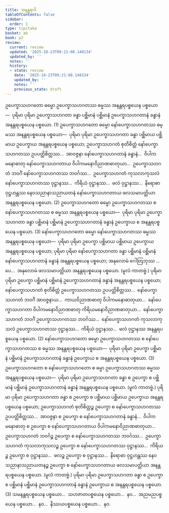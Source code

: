 ```yaml
---
title: အနန္တရာဒိ
tableOfContents: false
sidebar:
  order: 1
type: tipitaka
basket: ab
book: p2
review:
  current: review
  updated: '2025-10-23T09:21:08.140134'
  updated_by: ''
  notes: ''
  history:
  - state: review
    date: '2025-10-23T09:21:08.140134'
    updated_by: ''
    notes: ''
    previous_state: draft
---
```



<ReviewStatus review={frontmatter.review} showDetails={true} />

<HypothesisAnnotation frontmatter={frontmatter} />

<DynamicBreadcrumb />

<Division number="187" book="p2" e="ch" v="38" p="439">

<Paragraph number="4494" book="p2">
ဥပေက္ခာသဟဂတော ဓမ္မော ဥပေက္ခာသဟဂတဿ ဓမ္မဿ အနန္တရပစ္စယေန ပစ္စယော—  ပုရိမာ ပုရိမာ ဥပေက္ခာသဟဂတာ ခန္ဓာ ပစ္ဆိမာနံ ပစ္ဆိမာနံ ဥပေက္ခာသဟဂတာနံ ခန္ဓာနံ အနန္တရပစ္စယေန ပစ္စယော. (1)
</Paragraph>

<Paragraph number="4495" book="p2">
ဥပေက္ခာသဟဂတော ဓမ္မော နော်ပေက္ခာသဟဂတဿ ဓမ္မဿ အနန္တရပစ္စယေန ပစ္စယော—  ပုရိမာ ပုရိမာ ဥပေက္ခာသဟဂတာ ခန္ဓာ ပစ္ဆိမာယ ပစ္ဆိမာယ ဥပေက္ခာယ အနန္တရပစ္စယေန ပစ္စယော; ဥပေက္ခာသဟဂတံ စုတိစိတ္တံ နော်ပေက္ခာသဟဂတဿ ဥပပတ္တိစိတ္တဿ…  အာဝဇ္ဇနာ နော်ပေက္ခာသဟဂတာနံ ခန္ဓာနံ…  ဝိပါကမနောဓာတု နော်ပေက္ခာသဟဂတာယ ဝိပါကမနောဝိညာဏဓာတုယာ…  ဥပေက္ခာသဟဂတံ ဘဝင်္ဂံ နော်ပေက္ခာသဟဂတဿ ဘဝင်္ဂဿ…  ဥပေက္ခာသဟဂတံ ကုသလာကုသလံ နော်ပေက္ခာသဟဂတဿ ဝုဋ္ဌာနဿ…  ကိရိယံ ဝုဋ္ဌာနဿ…  ဖလံ ဝုဋ္ဌာနဿ…  နိရောဓာ ဝုဋ္ဌဟန္တဿ နေဝသညာနာသညာယတနံ နော်ပေက္ခာသဟဂတာယ ဖလသမာပတ္တိယာ အနန္တရပစ္စယေန ပစ္စယော. (2)
</Paragraph>

<Paragraph number="4496" book="p2">
ဥပေက္ခာသဟဂတော ဓမ္မော ဥပေက္ခာသဟဂတဿ စ နော်ပေက္ခာသဟဂတဿ စ ဓမ္မဿ အနန္တရပစ္စယေန ပစ္စယော—  ပုရိမာ ပုရိမာ ဥပေက္ခာသဟဂတာ ခန္ဓာ ပစ္ဆိမာနံ ပစ္ဆိမာနံ ဥပေက္ခာသဟဂတာနံ ခန္ဓာနံ ဥပေက္ခာယ စ အနန္တရပစ္စယေန ပစ္စယော. (3)
</Paragraph>

</Division>
<Division number="188" book="p2" e="ch" v="38" p="440">

<Paragraph number="4497" book="p2">
နော်ပေက္ခာသဟဂတော ဓမ္မော နော်ပေက္ခာသဟဂတဿ ဓမ္မဿ အနန္တရပစ္စယေန ပစ္စယော—  ပုရိမာ ပုရိမာ ဥပေက္ခာ ပစ္ဆိမာယ ပစ္ဆိမာယ ဥပေက္ခာယ အနန္တရပစ္စယေန ပစ္စယော; ပုရိမာ ပုရိမာ နော်ပေက္ခာသဟဂတာ ခန္ဓာ ပစ္ဆိမာနံ ပစ္ဆိမာနံ နော်ပေက္ခာသဟဂတာနံ ခန္ဓာနံ အနန္တရပစ္စယေန ပစ္စယော; အနုလောမံ ဂေါတြဘုဿ …ပေ…  အနုလောမံ ဖလသမာပတ္တိယာ အနန္တရပစ္စယေန ပစ္စယော. (မူလံ ကာတဗ္ဗံ.) ပုရိမာ ပုရိမာ ဥပေက္ခာ ပစ္ဆိမာနံ ပစ္ဆိမာနံ ဥပေက္ခာသဟဂတာနံ ခန္ဓာနံ အနန္တရပစ္စယေန ပစ္စယော; နော်ပေက္ခာသဟဂတံ စုတိစိတ္တံ ဥပေက္ခာသဟဂတဿ ဥပပတ္တိစိတ္တဿ…  နော်ပေက္ခာသဟဂတံ ဘဝင်္ဂံ အာဝဇ္ဇနာယ…  ကာယဝိညာဏဓာတု ဝိပါကမနောဓာတုယာ…  နော်ပေက္ခာသဟဂတာ ဝိပါကမနောဝိညာဏဓာတု ကိရိယမနောဝိညာဏဓာတုယာ…  နော်ပေက္ခာသဟဂတံ ဘဝင်္ဂံ ဥပေက္ခာသဟဂတဿ ဘဝင်္ဂဿ…  နော်ပေက္ခာသဟဂတံ ကုသလာကုသလံ ဥပေက္ခာသဟဂတဿ ဝုဋ္ဌာနဿ…  ကိရိယံ ဝုဋ္ဌာနဿ…  ဖလံ ဝုဋ္ဌာနဿ အနန္တရပစ္စယေန ပစ္စယော. (2)
</Paragraph>

<Paragraph number="4498" book="p2">
နော်ပေက္ခာသဟဂတော ဓမ္မော ဥပေက္ခာသဟဂတဿ စ နော်ပေက္ခာသဟဂတဿ စ ဓမ္မဿ အနန္တရပစ္စယေန ပစ္စယော—  ပုရိမာ ပုရိမာ ဥပေက္ခာ ပစ္ဆိမာနံ ပစ္ဆိမာနံ ဥပေက္ခာသဟဂတာနံ ခန္ဓာနံ ဥပေက္ခာယ စ အနန္တရပစ္စယေန ပစ္စယော. (3)
</Paragraph>

</Division>
<Division number="189" book="p2" e="ch" v="38" p="440">

<Paragraph number="4499" book="p2">
ဥပေက္ခာသဟဂတော စ နော်ပေက္ခာသဟဂတော စ ဓမ္မာ ဥပေက္ခာသဟဂတဿ ဓမ္မဿ အနန္တရပစ္စယေန ပစ္စယော—  ပုရိမာ ပုရိမာ ဥပေက္ခာသဟဂတာ ခန္ဓာ စ ဥပေက္ခာ စ ပစ္ဆိမာနံ ပစ္ဆိမာနံ ဥပေက္ခာသဟဂတာနံ ခန္ဓာနံ အနန္တရပစ္စယေန ပစ္စယော. (မူလံ ကာတဗ္ဗံ.) ပုရိမာ ပုရိမာ ဥပေက္ခာသဟဂတာ ခန္ဓာ စ ဥပေက္ခာ စ ပစ္ဆိမာယ ပစ္ဆိမာယ ဥပေက္ခာယ အနန္တရပစ္စယေန ပစ္စယော; ဥပေက္ခာသဟဂတံ စုတိစိတ္တဉ္စ ဥပေက္ခာ စ နော်ပေက္ခာသဟဂတဿ ဥပပတ္တိစိတ္တဿ…  အာဝဇ္ဇနာ စ ဥပေက္ခာ စ နော်ပေက္ခာသဟဂတာနံ ခန္ဓာနံ…  ဝိပါကမနောဓာတု စ ဥပေက္ခာ စ နော်ပေက္ခာသဟဂတာယ ဝိပါကမနောဝိညာဏဓာတုယာ…  ဥပေက္ခာသဟဂတံ ဘဝင်္ဂဉ္စ ဥပေက္ခာ စ နော်ပေက္ခာသဟဂတဿ ဘဝင်္ဂဿ…  ဥပေက္ခာသဟဂတံ ကုသလာကုသလဉ္စ ဥပေက္ခာ စ နော်ပေက္ခာသဟဂတဿ ဝုဋ္ဌာနဿ…  ကိရိယဉ္စ ဥပေက္ခာ စ ဝုဋ္ဌာနဿ…  ဖလဉ္စ ဥပေက္ခာ စ ဝုဋ္ဌာနဿ…  နိရောဓာ ဝုဋ္ဌဟန္တဿ နေဝသညာနာသညာယတနဉ္စ ဥပေက္ခာ စ နော်ပေက္ခာသဟဂတာယ ဖလသမာပတ္တိယာ အနန္တရပစ္စယေန ပစ္စယော. (မူလံ ကာတဗ္ဗံ.) ပုရိမာ ပုရိမာ ဥပေက္ခာသဟဂတာ ခန္ဓာ စ ဥပေက္ခာ စ ပစ္ဆိမာနံ ပစ္ဆိမာနံ ဥပေက္ခာသဟဂတာနံ ခန္ဓာနံ ဥပေက္ခာယ စ အနန္တရပစ္စယေန ပစ္စယော. (3)
</Paragraph>

<Paragraph number="4500" book="p2">
သမနန္တရပစ္စယေန ပစ္စယော…  သဟဇာတပစ္စယေန ပစ္စယော…  နဝ…  အညမညပစ္စယေန ပစ္စယော…  နဝ…  နိဿယပစ္စယေန ပစ္စယော…  နဝ.
</Paragraph>
</Division>